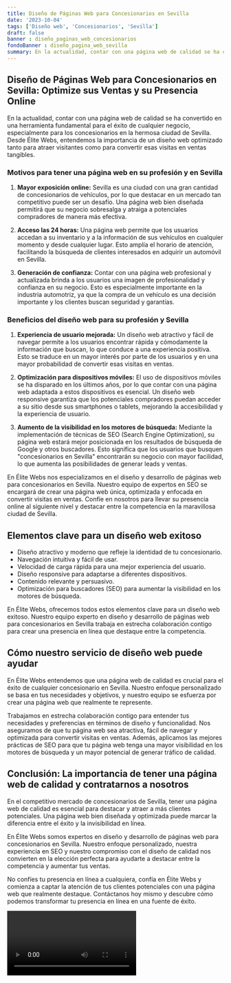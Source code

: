 ```yaml
---
title: Diseño de Páginas Web para Concesionarios en Sevilla
date: '2023-10-04'
tags: ['Diseño web', 'Concesionarios', 'Sevilla']
draft: false
banner : diseño_paginas_web_concesionarios
fondoBanner : diseño_pagina_web_sevilla
summary: En la actualidad, contar con una página web de calidad se ha convertido en una herramienta fundamental para el éxito de cualquier negocio, especialmente para los concesionarios en la hermosa ciudad de Sevilla. Desde Élite Webs, entendemos la importancia de un diseño web optimizado tanto para atraer visitantes como para convertir esas visitas en ventas tangibles.
---
```


## Diseño de Páginas Web para Concesionarios en Sevilla: Optimize sus Ventas y su Presencia Online

En la actualidad, contar con una página web de calidad se ha convertido en una herramienta fundamental para el éxito de cualquier negocio, especialmente para los concesionarios en la hermosa ciudad de Sevilla. Desde Élite Webs, entendemos la importancia de un diseño web optimizado tanto para atraer visitantes como para convertir esas visitas en ventas tangibles.

### Motivos para tener una página web en su profesión y en Sevilla

1. **Mayor exposición online:** Sevilla es una ciudad con una gran cantidad de concesionarios de vehículos, por lo que destacar en un mercado tan competitivo puede ser un desafío. Una página web bien diseñada permitirá que su negocio sobresalga y atraiga a potenciales compradores de manera más efectiva.

2. **Acceso las 24 horas:** Una página web permite que los usuarios accedan a su inventario y a la información de sus vehículos en cualquier momento y desde cualquier lugar. Esto amplía el horario de atención, facilitando la búsqueda de clientes interesados en adquirir un automóvil en Sevilla.

3. **Generación de confianza:** Contar con una página web profesional y actualizada brinda a los usuarios una imagen de profesionalidad y confianza en su negocio. Esto es especialmente importante en la industria automotriz, ya que la compra de un vehículo es una decisión importante y los clientes buscan seguridad y garantías.

### Beneficios del diseño web para su profesión y Sevilla

1. **Experiencia de usuario mejorada:** Un diseño web atractivo y fácil de navegar permite a los usuarios encontrar rápida y cómodamente la información que buscan, lo que conduce a una experiencia positiva. Esto se traduce en un mayor interés por parte de los usuarios y en una mayor probabilidad de convertir esas visitas en ventas.

2. **Optimización para dispositivos móviles:** El uso de dispositivos móviles se ha disparado en los últimos años, por lo que contar con una página web adaptada a estos dispositivos es esencial. Un diseño web responsive garantiza que los potenciales compradores puedan acceder a su sitio desde sus smartphones o tablets, mejorando la accesibilidad y la experiencia de usuario.

3. **Aumento de la visibilidad en los motores de búsqueda:** Mediante la implementación de técnicas de SEO (Search Engine Optimization), su página web estará mejor posicionada en los resultados de búsqueda de Google y otros buscadores. Esto significa que los usuarios que busquen "concesionarios en Sevilla" encontrarán su negocio con mayor facilidad, lo que aumenta las posibilidades de generar leads y ventas.

En Élite Webs nos especializamos en el diseño y desarrollo de páginas web para concesionarios en Sevilla. Nuestro equipo de expertos en SEO se encargará de crear una página web única, optimizada y enfocada en convertir visitas en ventas. Confíe en nosotros para llevar su presencia online al siguiente nivel y destacar entre la competencia en la maravillosa ciudad de Sevilla.

<GifSeo />

<Cta />

## Elementos clave para un diseño web exitoso

- Diseño atractivo y moderno que refleje la identidad de tu concesionario.
- Navegación intuitiva y fácil de usar.
- Velocidad de carga rápida para una mejor experiencia del usuario.
- Diseño responsive para adaptarse a diferentes dispositivos.
- Contenido relevante y persuasivo.
- Optimización para buscadores (SEO) para aumentar la visibilidad en los motores de búsqueda.

En Élite Webs, ofrecemos todos estos elementos clave para un diseño web exitoso. Nuestro equipo experto en diseño y desarrollo de páginas web para concesionarios en Sevilla trabaja en estrecha colaboración contigo para crear una presencia en línea que destaque entre la competencia.

## Cómo nuestro servicio de diseño web puede ayudar

En Élite Webs entendemos que una página web de calidad es crucial para el éxito de cualquier concesionario en Sevilla. Nuestro enfoque personalizado se basa en tus necesidades y objetivos, y nuestro equipo se esfuerza por crear una página web que realmente te represente.

Trabajamos en estrecha colaboración contigo para entender tus necesidades y preferencias en términos de diseño y funcionalidad. Nos aseguramos de que tu página web sea atractiva, fácil de navegar y optimizada para convertir visitas en ventas. Además, aplicamos las mejores prácticas de SEO para que tu página web tenga una mayor visibilidad en los motores de búsqueda y un mayor potencial de generar tráfico de calidad.

## Conclusión: La importancia de tener una página web de calidad y contratarnos a nosotros

En el competitivo mercado de concesionarios de Sevilla, tener una página web de calidad es esencial para destacar y atraer a más clientes potenciales. Una página web bien diseñada y optimizada puede marcar la diferencia entre el éxito y la invisibilidad en línea.

En Élite Webs somos expertos en diseño y desarrollo de páginas web para concesionarios en Sevilla. Nuestro enfoque personalizado, nuestra experiencia en SEO y nuestro compromiso con el diseño de calidad nos convierten en la elección perfecta para ayudarte a destacar entre la competencia y aumentar tus ventas.

No confíes tu presencia en línea a cualquiera, confía en Élite Webs y comienza a captar la atención de tus clientes potenciales con una página web que realmente destaque. Contáctanos hoy mismo y descubre cómo podemos transformar tu presencia en línea en una fuente de éxito.

<Video />

<CtaBot job='Concesionarios' city='Sevilla'/>

<Gmaps query='Sevilla+españa+maps' />